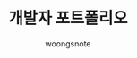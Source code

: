 ---
title: '개발자 포트폴리오'
description: 'Next.js로 구현한 포트폴리오 프로젝트'
pubDate: '2023-09-18'
heroImage: '/dev-portfolio.png'
categories: ['Project']
author: 'woongsnote'
tags: [Next.js, TypeScript, TailwindCSS]
---